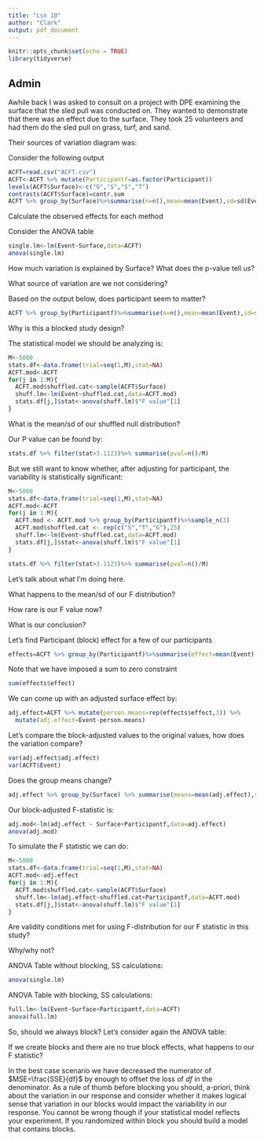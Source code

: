 ```yaml
---
title: "Lsn 10"
author: "Clark"
output: pdf_document
---
```


```r
knitr::opts_chunk$set(echo = TRUE)
library(tidyverse)
```

## Admin

Awhile back I was asked to consult on a project with DPE examining the surface that the sled pull was conducted on.  They wanted to demonstrate that there was an effect due to the surface.  They took 25 volunteers and had them do the sled pull on grass, turf, and sand.

Their sources of variation diagram was:

\vspace{1.5in}

Consider the following output
```r
ACFT=read.csv("ACFT.csv")
ACFT<-ACFT %>% mutate(Participantf=as.factor(Participant))
levels(ACFT$Surface)<-c("G","S","S","T")
contrasts(ACFT$Surface)=contr.sum
ACFT %>% group_by(Surface)%>%summarise(n=n(),mean=mean(Event),sd=sd(Event))
```
Calculate the observed effects for each method

\vspace{.5in}

Consider the ANOVA table
```r
single.lm<-lm(Event~Surface,data=ACFT)
anova(single.lm)
```
How much variation is explained by Surface?  What does the p-value tell us?

\vspace{.5in}

What source of variation are we not considering?

\vspace{.3in}

Based on the output below, does participant seem to matter?

```r
ACFT %>% group_by(Participantf)%>%summarise(n=n(),mean=mean(Event),sd=sd(Event))
```

Why is this a blocked study design?

\vspace{.5in}

The statistical model we should be analyzing is:

\vspace{.5in}


```r
M<-5000
stats.df<-data.frame(trial=seq(1,M),stat=NA)
ACFT.mod<-ACFT
for(j in 1:M){
  ACFT.mod$shuffled.cat<-sample(ACFT$Surface)
  shuff.lm<-lm(Event~shuffled.cat,data=ACFT.mod)
  stats.df[j,]$stat<-anova(shuff.lm)$"F value"[1]
}
```

What is the mean/sd of our shuffled null distribution?

\vspace{.5in}

Our P value can be found by:

```r
stats.df %>% filter(stat>3.1123)%>% summarise(pval=n()/M)
```

But we still want to know whether, after adjusting for participant, the variability is statistically significant:

```r
M<-5000
stats.df<-data.frame(trial=seq(1,M),stat=NA)
ACFT.mod<-ACFT
for(j in 1:M){
  ACFT.mod <- ACFT.mod %>% group_by(Participantf)%>%sample_n(3)
  ACFT.mod$shuffled.cat <- rep(c("S","T","G"),25)
  shuff.lm<-lm(Event~shuffled.cat,data=ACFT.mod)
  stats.df[j,]$stat<-anova(shuff.lm)$"F value"[1]
}

stats.df %>% filter(stat>3.1123)%>% summarise(pval=n()/M)

```

Let's talk about what I'm doing here.

What happens to the mean/sd of our F distribution?

How rare is our F value now?

\vspace{.4in}

What is our conclusion?

\vspace{.4in}

Let's find Participant (block) effect for a few of our participants

```r
effects=ACFT %>% group_by(Participantf)%>%summarise(effect=mean(Event)-mean(ACFT$Event))
```
Note that we have imposed a sum to zero constraint

```r
sum(effects$effect)
```

We can come up with an adjusted surface effect by:

```r
adj.effect=ACFT %>% mutate(person.means=rep(effects$effect,3)) %>%
  mutate(adj.effect=Event-person.means)
```

Let's compare the block-adjusted values to the original values, how does the variation compare?

```r
var(adj.effect$adj.effect)
var(ACFT$Event)
```

Does the group means change?

```r
adj.effect %>% group_by(Surface) %>% summarise(means=mean(adj.effect),sd=sd(adj.effect))
```

Our block-adjusted F-statistic is:

```r
adj.mod<-lm(adj.effect ~ Surface+Participantf,data=adj.effect)
anova(adj.mod)
```

To simulate the F statistic we can do:


```r
M<-5000
stats.df<-data.frame(trial=seq(1,M),stat=NA)
ACFT.mod<-adj.effect
for(j in 1:M){
  ACFT.mod$shuffled.cat<-sample(ACFT$Surface)
  shuff.lm<-lm(adj.effect~shuffled.cat+Participantf,data=ACFT.mod)
  stats.df[j,]$stat<-anova(shuff.lm)$"F value"[1]
}
```


Are validity conditions met for using F-distribution for our F statistic in this study?

Why/why not?

ANOVA Table without blocking, SS calculations:


\vspace{2.in}

```r
anova(single.lm)
```

ANOVA Table with blocking, SS calculations:

\vspace{2.in}

```r
full.lm<-lm(Event~Surface+Participantf,data=ACFT)
anova(full.lm)
```
\vspace{1.in}

So, should we always block?  Let's consider again the ANOVA table:


\vspace{1.5in}

If we create blocks and there are no true block effects, what happens to our F statistic?

\vspace{1.in}

In the best case scenario we have decreased the numerator of $MSE=\frac{SSE}{df}$ by enough to offset the loss of $df$ in the denominator.  As a rule of thumb before blocking you should, a-priori, think about the variation in our response and consider whether it makes logical sense that variation in our blocks would impact the variability in our response.  You cannot be wrong though if your statistical model reflects your experiment.  If you randomized within block you should build a model that contains blocks.
